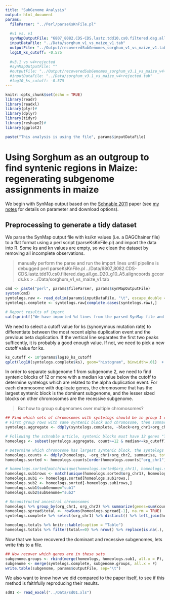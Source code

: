 ```yaml
---
title: "SubGenome Analysis"
output: html_document
params:
  fileParser: "../Perl/parseKsKnFile.pl"
  
  #v1 vs. v1
  synMapOutputFile: "6807_8082.CDS-CDS.lastz.tdd10.cs0.filtered.dag.all.go_D20_g10_A5.aligncoords.gcoords.ks"
  inputDataFile: "../Data/sorghum_v1_vs_maize_v1.tab"
  outputFile: "../Output/recoveredSubGenomes_sorghum_v1_vs_maize_v1.tab"
  log10_ks_cutoff: -0.575
  
  #v3.1 vs v4+rejected
  #synMapOutputFile: ""
  #outputFile: "../Output/recoveredSubGenomes_sorghum_v3.1_vs_maize_v4+rejected.tab"
  #inputDataFile: "../Data/sorghum_v3.1_vs_maize_v4+rejected.tab"
  #log10_ks_cutoff: -0.575
---
```


```r
knitr::opts_chunk$set(echo = TRUE)
library(readr)
library(readxl)
library(plyr)#
library(dplyr)
library(tidyr)
library(reshape2)#
library(ggplot2)
```
```r
paste("This analysis is using the file", params$inputDataFile)
```

# Using Sorghum as an outgroup to find syntenic regions in Maize: regenerating subgenome assignments in maize
We begin with SynMap output based on the [Schnable 2011](https://www.ncbi.nlm.nih.gov/pmc/articles/PMC3053962/) paper (see [my notes](https://www.evernote.com/shard/s303/nl/52987123/1ce74f11-98a0-4854-b363-3172e79eeae3) for details on parameter and download options).

## Preprocessing to generate a tidy dataset
We parse the SynMap output file with ks/kn values (i.e. a DAGChainer file) to a flat format using a perl script (parseKsKnFile.pl) and import the data into R.  Some ks and kn values are empty, so we clean the dataset by removing all incomplete observations.

> manually perform the parse and run the import lines until pipeline is debugged
> perl parseKsKnFile.pl ../Data/6807_8082.CDS-CDS.lastz.tdd10.cs0.filtered.dag.all.go_D20_g10_A5.aligncoords.gcoords.ks > ../Data/sorghum_v1_vs_maize_v1.tab

```r
cmd <- paste("perl", params$fileParser, params$synMapOutputFile)
system(cmd)
syntelogs.raw <- read_delim(params$inputDataFile, "\t", escape_double = FALSE, trim_ws = TRUE)
syntelogs.complete <- syntelogs.raw[complete.cases(syntelogs.raw),]
```
```r
# Report results of import
cat(sprintf("We have imported %d lines from the parsed SynMap file and removed %d incomplete rows resulting in %d syntenic genes.", nrow(syntelogs.raw), nrow(syntelogs.raw)- nrow(syntelogs.complete), nrow(syntelogs.complete)))
```

We need to select a cutoff value for ks (synonymous mutation rate) to differentiate between the most recent alpha duplication event and the previous beta duplication. If the vertical line separates the first two peaks sufficently, it is probably a good enough value.  If not, we need to pick a new cutoff value for ks.

```r
ks_cutoff <- 10^params$log10_ks_cutoff
qplot(log10(syntelogs.complete$ks), geom="histogram", binwidth=.01)  + geom_vline(mapping = NULL, data = NULL, xintercept = params$log10_ks_cutoff, na.rm = FALSE, show.legend = NA)
```

In order to separate subgenome 1 from subgenome 2, we need to find syntenic blocks of 12 or more with a median ks value below the cutoff to determine syntelogs which are related to the alpha duplication event.  For each chromosome with duplicate genes, the chromosome that has the largest syntenic block is the dominant subgenome, and the lesser sized blocks on other chromosomes are the recessive subgenome.

> But how to group subgenomes over multiple chromosomes?

```r
## Find which sets of chromosomes with syntelogs should be in group 1 or group 2, where group 1 has larger syntenic blocks
# First group rows with same syntenic block and chromosome, then summarize each block's ks values with median/mean/count
syntelogs.aggregate <- ddply(syntelogs.complete, ~block+org_chr1+org_chr2, summarise, median=median(ks), mean=mean(ks), count=length(ks))

# Following the schnable article, syntenic blocks must have 12 genes "The median synonymous substitution rate of all gene pairs in a syntenic block between maize and sorghum can be used to classify syntenic blocks of 12 or more genes unambiguously as orthologous or homoeologous, however" and have a median ks value that discriminates for the alpha duplication event.
homeologs <- subset(syntelogs.aggregate, count>=12 & median<=ks_cutoff)

# Determine which chromosome has largest syntenic block, the syntelogs on this chromosome are subgenome 1
homeologs.counts <- ddply(homeologs, ~org_chr1+org_chr2, summarise, total_genes=sum(count))
homeologs.sorted <- homeologs.counts[order(homeologs.counts["org_chr1"], -homeologs.counts["total_genes"]),]

# homeologs.sorted[match(unique(homeologs.sorted$org_chr1), homeologs.sorted$org_chr1),] #first instance of each group (i.e. biggest=sub1)
homeologs.sub1rows <- match(unique(homeologs.sorted$org_chr1), homeologs.sorted$org_chr1) #not exactly right!!!! how to split sub 1 over multiple chromosomes?
homeologs.sub1 <- homeologs.sorted[homeologs.sub1rows,]
homeologs.sub2 <- homeologs.sorted[-homeologs.sub1rows,]
homeologs.sub1$subGenome="sub1"
homeologs.sub2$subGenome="sub2"

# Reconstructed ancestral chromosomes
homeologs %>% group_by(org_chr1, org_chr2) %>% summarize(genes=sum(count)) %>% spread(org_chr2, genes) -> homeologs.spread
homeologs.spread$total <- rowSums(homeologs.spread[-1], na.rm = TRUE)
syntelogs.complete %>% select(org_chr1) %>% distinct() %>% left_join(homeologs.spread) %>% replace(is.na(.), 0) %>% arrange(desc(total)) -> homeologs.totals
```
```r
homeologs.totals %>% knitr::kable(caption = "Table")
homeologs.totals %>% filter(total==0) %>% nrow() %>% replace(is.na(.), 0) %>% sprintf("There are %i unaligned sorghum chromosome(s)", .) %>% cat()

```

Now that we have recovered the dominant and recessive subgenomes, lets write this to a file.

```r
## Now recover which genes are in these sets
subgenome.groups <- rbind(merge(homeologs, homeologs.sub1, all.x = F), merge(homeologs, homeologs.sub2, all.x = F))
subgenome <- merge(syntelogs.complete, subgenome.groups, all.x = F)
write.table(subgenome, params$outputFile, sep="\t")
```

We also want to know how we did compared to the paper itself, to see if this method is faithfully reproducing their results.
```r
sd01 <- read_excel("../Data/sd01.xls")
```

